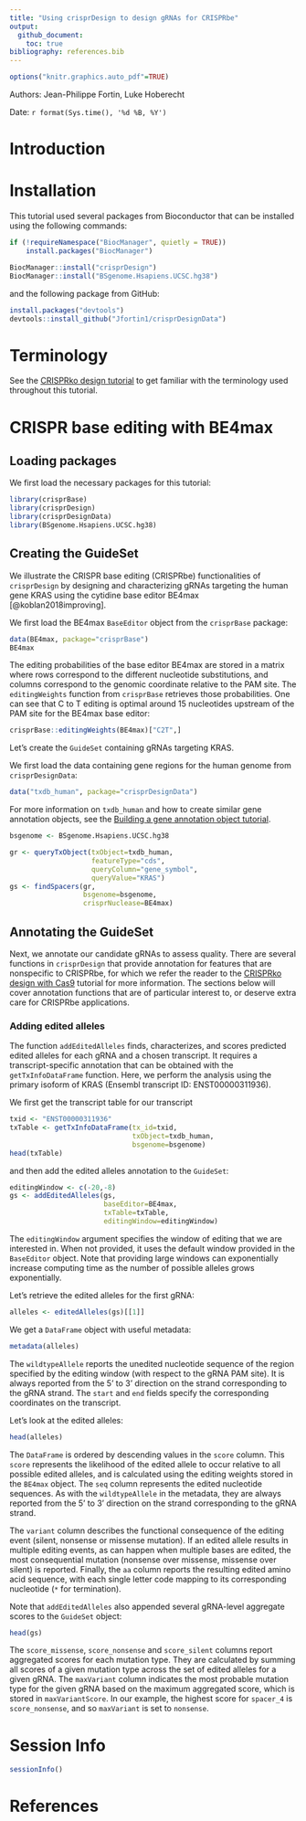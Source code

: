 ```yaml
---
title: "Using crisprDesign to design gRNAs for CRISPRbe"
output: 
  github_document:
    toc: true
bibliography: references.bib
---
```


```r
options("knitr.graphics.auto_pdf"=TRUE)
```

Authors: Jean-Philippe Fortin, Luke Hoberecht

Date: `r format(Sys.time(), '%d %B, %Y')`


# Introduction



# Installation

This tutorial used several packages from Bioconductor that can be
installed using the following commands:


```r
if (!requireNamespace("BiocManager", quietly = TRUE))
    install.packages("BiocManager")

BiocManager::install("crisprDesign")
BiocManager::install("BSgenome.Hsapiens.UCSC.hg38")
```

and the following package from GitHub:

```r
install.packages("devtools")
devtools::install_github("Jfortin1/crisprDesignData")
```





# Terminology

See the [CRISPRko design tutorial](https://github.com/crisprVerse/Tutorials/tree/master/Design_CRISPRko_Cas9) to get familiar 
with the terminology used throughout this tutorial.


# CRISPR base editing with BE4max

## Loading packages

We first load the necessary packages for this tutorial:

```r
library(crisprBase)
library(crisprDesign)
library(crisprDesignData)
library(BSgenome.Hsapiens.UCSC.hg38)
```


## Creating the GuideSet

We illustrate the CRISPR base editing (CRISPRbe) functionalities 
of `crisprDesign` by designing and characterizing gRNAs targeting the 
human gene KRAS using the cytidine base editor BE4max [@koblan2018improving]. 

We first load the BE4max `BaseEditor` object from the `crisprBase` package:

```r
data(BE4max, package="crisprBase")
BE4max
```

The editing probabilities of the base editor BE4max are stored in a 
matrix where rows correspond to the different nucleotide substitutions, 
and columns correspond to the genomic coordinate relative to the PAM site. 
The `editingWeights` function from `crisprBase` retrieves those probabilities. 
One can see that C to T editing is optimal around 15 nucleotides upstream of 
the PAM site for the BE4max base editor:

```r
crisprBase::editingWeights(BE4max)["C2T",]
```

Let's create the `GuideSet` containing gRNAs targeting KRAS.

We first load the data containing gene regions for the human genome 
from `crisprDesignData`:

```r
data("txdb_human", package="crisprDesignData")
```

For more information on `txdb_human` and how to create 
similar gene annotation objects, see the [Building a gene annotation object tutorial](https://github.com/crisprVerse/Tutorials/tree/master/Building_Gene_Annotation).



```r
bsgenome <- BSgenome.Hsapiens.UCSC.hg38

gr <- queryTxObject(txObject=txdb_human,
                    featureType="cds",
                    queryColumn="gene_symbol",
                    queryValue="KRAS")
gs <- findSpacers(gr,
                  bsgenome=bsgenome,
                  crisprNuclease=BE4max)
```


## Annotating the GuideSet

Next, we annotate our candidate gRNAs to assess quality. There are several 
functions in `crisprDesign` that provide annotation for features that are 
nonspecific to CRISPRbe, for which we refer the reader to the
[CRISPRko design with Cas9](https://github.com/crisprVerse/Tutorials/tree/master/Design_CRISPRko_Cas9) tutorial for more information. The sections below will 
cover annotation functions that are of particular interest to,
or deserve extra care for CRISPRbe applications.


### Adding edited alleles

The function `addEditedAlleles` finds, characterizes, and scores 
predicted edited alleles for each gRNA and a chosen transcript. 
It requires a transcript-specific annotation that can be obtained 
with the `getTxInfoDataFrame` function. Here, we perform the analysis
using the primary isoform of KRAS (Ensembl transcript ID: ENST00000311936).

We first get the transcript table for our transcript

```r
txid <- "ENST00000311936"
txTable <- getTxInfoDataFrame(tx_id=txid,
                              txObject=txdb_human,
                              bsgenome=bsgenome)
head(txTable)
```

and then add the edited alleles annotation to the `GuideSet`:

```r
editingWindow <- c(-20,-8)
gs <- addEditedAlleles(gs,
                       baseEditor=BE4max,
                       txTable=txTable,
                       editingWindow=editingWindow)
```

The `editingWindow` argument specifies the window of editing that we
are interested in. When not provided, it uses the default window provided 
in the `BaseEditor` object. Note that providing large windows can 
exponentially increase computing time as the number of possible 
alleles grows exponentially. 

Let's retrieve the edited alleles for the first gRNA:

```r
alleles <- editedAlleles(gs)[[1]]
```

We get a `DataFrame` object with useful metadata:

```r
metadata(alleles)
```

The `wildtypeAllele` reports the unedited nucleotide sequence of the
region specified by the editing window (with respect to the gRNA PAM site).
It is always reported from the 5' to 3' direction on the strand corresponding 
to the gRNA strand. The `start` and `end` fields specify the
corresponding coordinates on the transcript. 

Let's look at the edited alleles:

```r
head(alleles)
```

The `DataFrame` is ordered by descending values in the `score` column.
This `score` represents the likelihood of the edited allele to occur 
relative to all possible edited alleles, and is calculated using the 
editing weights stored in the `BE4max` object. The `seq` column represents
the edited nucleotide sequences. As with the `wildtypeAllele` in the metadata, 
they are always reported from the 5' to 3' direction on the strand 
corresponding to the gRNA strand. 

The `variant` column describes the
functional consequence of the editing event (silent, nonsense or
missense mutation). If an edited allele results in multiple editing 
events, as can happen when multiple bases are edited, the most 
consequential mutation (nonsense over missense, missense over silent) 
is reported. Finally, the `aa` column reports the resulting edited 
amino acid sequence, with each single letter code mapping to its 
corresponding nucleotide (`*` for termination).

Note that `addEditedAlleles` also appended several gRNA-level aggregate 
scores to the `GuideSet` object:

```r
head(gs)
```

The `score_missense`, `score_nonsense` and `score_silent` columns report 
aggregated scores for each mutation type. They are calculated by summing 
all scores of a given mutation type across the set of edited alleles for 
a given gRNA. The `maxVariant` column indicates the most probable mutation 
type for the given gRNA based on the maximum aggregated score, which is 
stored in `maxVariantScore`. In our example, the highest score for `spacer_4` 
is `score_nonsense`, and so `maxVariant` is set to `nonsense`.



# Session Info

```r
sessionInfo()
```


# References

